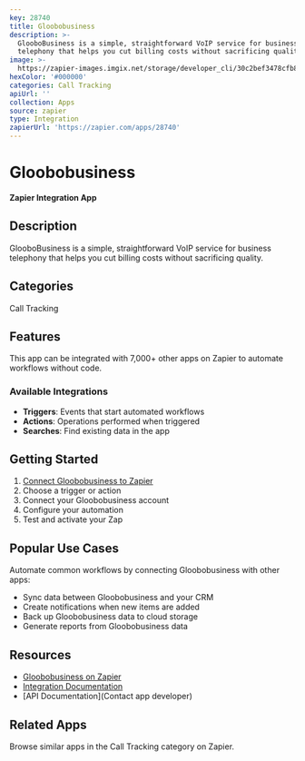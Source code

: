 ```yaml
---
key: 28740
title: Gloobobusiness
description: >-
  GlooboBusiness is a simple, straightforward VoIP service for business
  telephony that helps you cut billing costs without sacrificing quality.
image: >-
  https://zapier-images.imgix.net/storage/developer_cli/30c2bef3478cfb8bfb71295720928fda.png?auto=format%2Ccompress&ixlib=python-3.0.0&q=50
hexColor: '#000000'
categories: Call Tracking
apiUrl: ''
collection: Apps
source: zapier
type: Integration
zapierUrl: 'https://zapier.com/apps/28740'
---
```

# Gloobobusiness

**Zapier Integration App**

## Description

GlooboBusiness is a simple, straightforward VoIP service for business telephony that helps you cut billing costs without sacrificing quality.

## Categories

Call Tracking

## Features

This app can be integrated with 7,000+ other apps on Zapier to automate workflows without code.

### Available Integrations

- **Triggers**: Events that start automated workflows
- **Actions**: Operations performed when triggered
- **Searches**: Find existing data in the app

## Getting Started

1. [Connect Gloobobusiness to Zapier](https://zapier.com/apps/28740)
2. Choose a trigger or action
3. Connect your Gloobobusiness account
4. Configure your automation
5. Test and activate your Zap

## Popular Use Cases

Automate common workflows by connecting Gloobobusiness with other apps:

- Sync data between Gloobobusiness and your CRM
- Create notifications when new items are added
- Back up Gloobobusiness data to cloud storage
- Generate reports from Gloobobusiness data

## Resources

- [Gloobobusiness on Zapier](https://zapier.com/apps/28740)
- [Integration Documentation](https://zapier.com/apps/28740/integrations)
- [API Documentation](Contact app developer)

## Related Apps

Browse similar apps in the Call Tracking category on Zapier.
